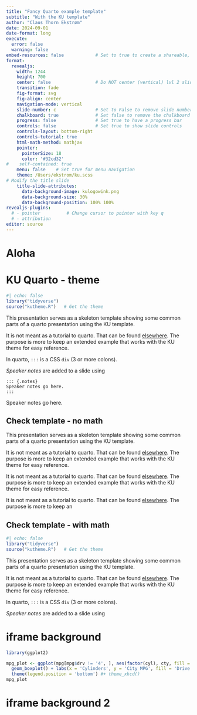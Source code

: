 ```yaml
---
title: "Fancy Quarto example template"
subtitle: "With the KU template"
author: "Claus Thorn Ekstrøm"
date: 2024-09-01
date-format: long
execute:
  error: false
  warning: false
embed-resources: false	      	  # Set	to true	to create a shareable, embedded	html-file
format: 
  revealjs:
    width: 1244
    height: 700
    center: false                 # Do NOT center (vertical) lvl 2 slides
    transition: fade
    fig-format: svg
    fig-align: center
    navigation-mode: vertical
    slide-number: c               # Set to False to remove slide numbers
    chalkboard: true              # Set false to remove the chalkboard option
    progress: false               # Set true to have a progress bar
    controls: false               # Set true to show slide controls
    controls-layout: bottom-right
    controls-tutorial: true
    html-math-method: mathjax    
    pointer:
      pointerSize: 18
      color: '#32cd32'    
#    self-contained: true
    menu: false    # Set true for menu navigation
    theme: /Users/ekstrom/ku.scss
# Modify the title slide    
    title-slide-attributes:
      data-background-image: kulogowink.png
      data-background-size: 30%
      data-background-position: 100% 100%
revealjs-plugins:
  # - pointer          # Change cursor to pointer with key q
  # - attribution
editor: source
---
```


# Aloha

# KU Quarto - theme

```r
#| echo: false
library("tidyverse")
source("kutheme.R")   # Get the theme
```

This presentation serves as a skeleton template showing some common parts of a quarto presentation using the KU template.

It is not meant as a tutorial to quarto. That can be found [elsewhere](https://quarto.org/docs/presentations/revealjs/). The purpose is more to keep an extended example that works with the KU theme for easy reference.

In quarto, `:::` is a CSS `div` (3 or more colons).

[*Speaker notes*]{.yellow} are added to a slide using

    ::: {.notes}
    Speaker notes go here.
    :::


::: {.notes}
Speaker notes go here.
:::

## Check template - no math

This presentation serves as a skeleton template showing some common parts of a quarto presentation using the KU template.

It is not meant as a tutorial to quarto. That can be found [elsewhere](https://quarto.org/docs/presentations/revealjs/). The purpose is more to keep an extended example that works with the KU theme for easy reference.

It is not meant as a tutorial to quarto. That can be found [elsewhere](https://quarto.org/docs/presentations/revealjs/). The purpose is more to keep an extended example that works with the KU theme for easy reference.

It is not meant as a tutorial to quarto. That can be found [elsewhere](https://quarto.org/docs/presentations/revealjs/). The purpose is more to keep an 

## Check template - with math

```r
#| echo: false
library("tidyverse")
source("kutheme.R")   # Get the theme
```


This presentation serves as a skeleton template showing some common parts of a quarto presentation using the KU template.

It is not meant as a tutorial to quarto. That can be found [elsewhere](https://quarto.org/docs/presentations/revealjs/). The purpose is more to keep an extended example that works with the KU theme for easy reference.

In quarto, `:::` is a CSS `div` (3 or more colons).

[*Speaker notes*]{.yellow} are added to a slide using


# iframe background {background-iframe="iframe/index.html"}


```r
library(ggplot2)

mpg_plot <- ggplot(mpg[mpg$drv != '4', ], aes(factor(cyl), cty, fill = drv)) + 
  geom_boxplot() + labs(x = 'Cylinders', y = 'City MPG', fill = 'Drive Type') +
  theme(legend.position = 'bottom') #+ theme_xkcd()
mpg_plot
```


# iframe background 2 {background-iframe="iframe2/index.html"}

